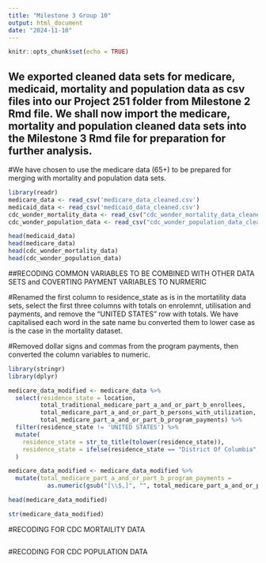 ```yaml
---
title: "Milestone 3 Group 10"
output: html_document
date: "2024-11-10"
---
```


```r
knitr::opts_chunk$set(echo = TRUE)
```

## We exported cleaned data sets for medicare, medicaid, mortality and population data as csv files into our Project 251 folder from Milestone 2 Rmd file. We shall now import the medicare, mortality and population cleaned data sets into the Milestone 3 Rmd file for preparation for further analysis. 

#We have chosen to use the medicare data (65+) to be prepared for merging with mortality and population data sets.

```r
library(readr)
medicare_data <- read_csv('medicare_data_cleaned.csv')
medicaid_data <- read_csv('medicaid_data_cleaned.csv')
cdc_wonder_mortality_data <- read_csv("cdc_wonder_mortality_data_cleaned.csv")
cdc_wonder_population_data <- read_csv("cdc_wonder_population_data_cleaned.csv")

head(medicaid_data)
head(medicare_data)
head(cdc_wonder_mortality_data)
head(cdc_wonder_population_data)
```
##RECODING COMMON VARIABLES TO BE COMBINED WITH OTHER DATA SETS and COVERTING PAYMENT VARIABLES TO NURMERIC

#Renamed the first column to residence_state as is in the mortatility data sets, select the first three columns with totals on enrolemnt, utilisation  and payments, and remove the "UNITED STATES" row with totals. We have capitalised each word in the sate name bu converted them to lower case as is the case in the mortality dataset.

#Removed dollar signs and commas from the program payments, then converted the column variables to numeric.

``` r
library(stringr)
library(dplyr)

medicare_data_modified <- medicare_data %>% 
  select(residence_state = location, 
         total_traditional_medicare_part_a_and_or_part_b_enrollees, 
         total_medicare_part_a_and_or_part_b_persons_with_utilization, 
         total_medicare_part_a_and_or_part_b_program_payments) %>% 
  filter(residence_state != 'UNITED STATES') %>%
  mutate(
    residence_state = str_to_title(tolower(residence_state)), 
    residence_state = ifelse(residence_state == "District Of Columbia", "District of Columbia", residence_state)
  )

medicare_data_modified <- medicare_data_modified %>%
  mutate(total_medicare_part_a_and_or_part_b_program_payments = 
           as.numeric(gsub("[\\$,]", "", total_medicare_part_a_and_or_part_b_program_payments)))

head(medicare_data_modified)

str(medicare_data_modified)
```
#RECODING FOR CDC MORTAILITY DATA
``` r


```

#RECODING FOR CDC POPULATION DATA
``` r


```
